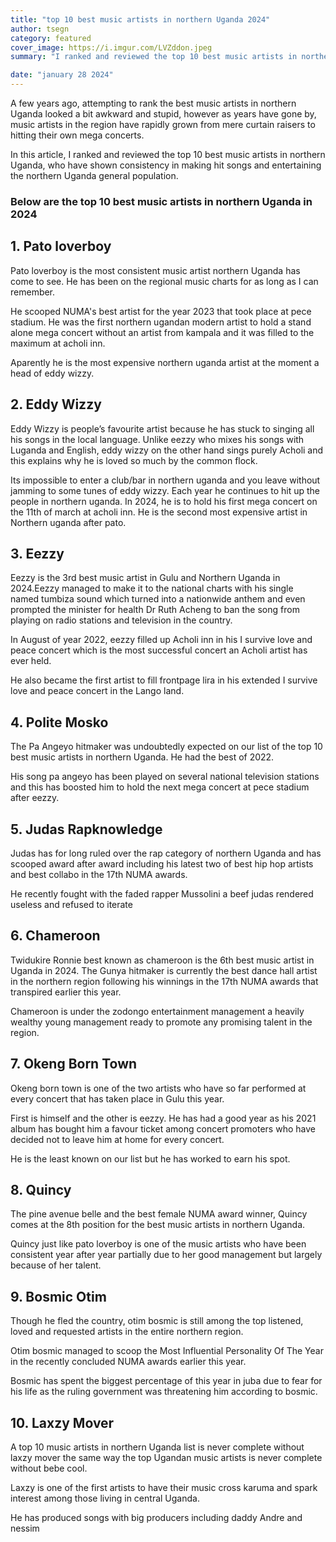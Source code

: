 ```yaml
---
title: "top 10 best music artists in northern Uganda 2024"
author: tsegn
category: featured
cover_image: https://i.imgur.com/LVZddon.jpeg
summary: "I ranked and reviewed the top 10 best music artists in northern Uganda, who have shown consistency in making hit songs "

date: "january 28 2024"
---
```


A few years ago, attempting to rank the best music artists in northern Uganda looked a bit awkward and stupid, however as years have gone by, music artists in the region have rapidly grown from mere curtain raisers to hitting their own mega concerts.

In this article, I ranked and reviewed the top 10 best music artists in northern Uganda, who have shown consistency in making hit songs and entertaining the northern Uganda general population.

### Below are the top 10 best music artists in northern Uganda in 2024

## 1. Pato loverboy

Pato loverboy is the most consistent music artist northern Uganda has come to see. He has been on the regional music charts for as long as I can remember.

He scooped NUMA's best artist for the year 2023 that took place at pece stadium. He was the first northern ugandan modern artist to hold a stand alone mega concert without an artist from kampala and it was filled to the maximum at acholi inn.

Aparently he is the most expensive northern uganda artist at the moment a head of eddy wizzy.

## 2. Eddy Wizzy

Eddy Wizzy is people’s favourite artist because he has stuck to singing all his songs in the local language. Unlike eezzy who mixes his songs with Luganda and English, eddy wizzy on the other hand sings purely Acholi and this explains why he is loved so much by the common flock.

Its impossible to enter a club/bar in northern uganda and you leave without jamming to some tunes of eddy wizzy. Each year he continues to hit up the people in northern uganda. In 2024, he is to hold his first mega concert on the 11th of march at acholi inn.
He is the second most expensive artist in Northern uganda after pato.

## 3. Eezzy

Eezzy is the 3rd best music artist in Gulu and Northern Uganda in 2024.Eezzy managed to make it to the national charts with his single named tumbiza sound which turned into a nationwide anthem and even prompted the minister for health Dr Ruth Acheng to ban the song from playing on radio stations and television in the country.

In August of year 2022, eezzy filled up Acholi inn in his I survive love and peace concert which is the most successful concert an Acholi artist has ever held.

He also became the first artist to fill frontpage lira in his extended I survive love and peace concert in the Lango land.

## 4. Polite Mosko

The Pa Angeyo hitmaker was undoubtedly expected on our list of the top 10 best music artists in northern Uganda. He had the best of 2022.

His song pa angeyo has been played on several national television stations and this has boosted him to hold the next mega concert at pece stadium after eezzy.

<AdsComponent />

## 5. Judas Rapknowledge

Judas has for long ruled over the rap category of northern Uganda and has scooped award after award including his latest two of best hip hop artists and best collabo in the 17th NUMA awards.

He recently fought with the faded rapper Mussolini a beef judas rendered useless and refused to iterate

## 6. Chameroon

Twidukire Ronnie best known as chameroon is the 6th best music artist in Uganda in 2024. The Gunya hitmaker is currently the best dance hall artist in the northern region following his winnings in the 17th NUMA awards that transpired earlier this year.

Chameroon is under the zodongo entertainment management a heavily wealthy young management ready to promote any promising talent in the region.

<AdsComponent />

## 7. Okeng Born Town

Okeng born town is one of the two artists who have so far performed at every concert that has taken place in Gulu this year.

First is himself and the other is eezzy. He has had a good year as his 2021 album has bought him a favour ticket among concert promoters who have decided not to leave him at home for every concert.

He is the least known on our list but he has worked to earn his spot.

## 8. Quincy

The pine avenue belle and the best female NUMA award winner, Quincy comes at the 8th position for the best music artists in northern Uganda.

Quincy just like pato loverboy is one of the music artists who have been consistent year after year partially due to her good management but largely because of her talent.

## 9. Bosmic Otim

Though he fled the country, otim bosmic is still among the top listened, loved and requested artists in the entire northern region.

Otim bosmic managed to scoop the Most Influential Personality Of The Year in the recently concluded NUMA awards earlier this year.

Bosmic has spent the biggest percentage of this year in juba due to fear for his life as the ruling government was threatening him according to bosmic.

<AdsComponent />

## 10. Laxzy Mover

A top 10 music artists in northern Uganda list is never complete without laxzy mover the same way the top Ugandan music artists is never complete without bebe cool.

Laxzy is one of the first artists to have their music cross karuma and spark interest among those living in central Uganda.

He has produced songs with big producers including daddy Andre and nessim
